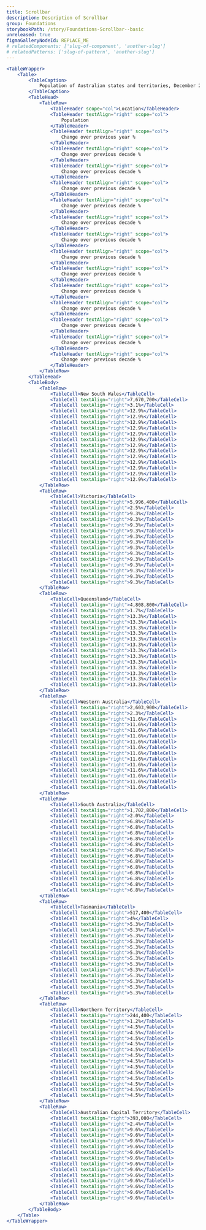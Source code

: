```yaml
---
title: Scrollbar
description: Description of Scrollbar
group: Foundations
storybookPath: /story/Foundations-Scrollbar--basic
unreleased: true
figmaGalleryNodeId: REPLACE_ME
# relatedComponents: ['slug-of-component', 'another-slug']
# relatedPatterns: ['slug-of-pattern', 'another-slug']
---
```


```jsx live
<TableWrapper>
	<Table>
		<TableCaption>
			Population of Australian states and territories, December 2015
		</TableCaption>
		<TableHead>
			<TableRow>
				<TableHeader scope="col">Location</TableHeader>
				<TableHeader textAlign="right" scope="col">
					Population
				</TableHeader>
				<TableHeader textAlign="right" scope="col">
					Change over previous year %
				</TableHeader>
				<TableHeader textAlign="right" scope="col">
					Change over previous decade %
				</TableHeader>
				<TableHeader textAlign="right" scope="col">
					Change over previous decade %
				</TableHeader>
				<TableHeader textAlign="right" scope="col">
					Change over previous decade %
				</TableHeader>
				<TableHeader textAlign="right" scope="col">
					Change over previous decade %
				</TableHeader>
				<TableHeader textAlign="right" scope="col">
					Change over previous decade %
				</TableHeader>
				<TableHeader textAlign="right" scope="col">
					Change over previous decade %
				</TableHeader>
				<TableHeader textAlign="right" scope="col">
					Change over previous decade %
				</TableHeader>
				<TableHeader textAlign="right" scope="col">
					Change over previous decade %
				</TableHeader>
				<TableHeader textAlign="right" scope="col">
					Change over previous decade %
				</TableHeader>
				<TableHeader textAlign="right" scope="col">
					Change over previous decade %
				</TableHeader>
				<TableHeader textAlign="right" scope="col">
					Change over previous decade %
				</TableHeader>
				<TableHeader textAlign="right" scope="col">
					Change over previous decade %
				</TableHeader>
				<TableHeader textAlign="right" scope="col">
					Change over previous decade %
				</TableHeader>
			</TableRow>
		</TableHead>
		<TableBody>
			<TableRow>
				<TableCell>New South Wales</TableCell>
				<TableCell textAlign="right">7,670,700</TableCell>
				<TableCell textAlign="right">3.1%</TableCell>
				<TableCell textAlign="right">12.9%</TableCell>
				<TableCell textAlign="right">12.9%</TableCell>
				<TableCell textAlign="right">12.9%</TableCell>
				<TableCell textAlign="right">12.9%</TableCell>
				<TableCell textAlign="right">12.9%</TableCell>
				<TableCell textAlign="right">12.9%</TableCell>
				<TableCell textAlign="right">12.9%</TableCell>
				<TableCell textAlign="right">12.9%</TableCell>
				<TableCell textAlign="right">12.9%</TableCell>
				<TableCell textAlign="right">12.9%</TableCell>
				<TableCell textAlign="right">12.9%</TableCell>
				<TableCell textAlign="right">12.9%</TableCell>
				<TableCell textAlign="right">12.9%</TableCell>
			</TableRow>
			<TableRow>
				<TableCell>Victoria</TableCell>
				<TableCell textAlign="right">5,996,400</TableCell>
				<TableCell textAlign="right">2.5%</TableCell>
				<TableCell textAlign="right">9.3%</TableCell>
				<TableCell textAlign="right">9.3%</TableCell>
				<TableCell textAlign="right">9.3%</TableCell>
				<TableCell textAlign="right">9.3%</TableCell>
				<TableCell textAlign="right">9.3%</TableCell>
				<TableCell textAlign="right">9.3%</TableCell>
				<TableCell textAlign="right">9.3%</TableCell>
				<TableCell textAlign="right">9.3%</TableCell>
				<TableCell textAlign="right">9.3%</TableCell>
				<TableCell textAlign="right">9.3%</TableCell>
				<TableCell textAlign="right">9.3%</TableCell>
				<TableCell textAlign="right">9.3%</TableCell>
				<TableCell textAlign="right">9.3%</TableCell>
			</TableRow>
			<TableRow>
				<TableCell>Queensland</TableCell>
				<TableCell textAlign="right">4,808,800</TableCell>
				<TableCell textAlign="right">1.7%</TableCell>
				<TableCell textAlign="right">13.3%</TableCell>
				<TableCell textAlign="right">13.3%</TableCell>
				<TableCell textAlign="right">13.3%</TableCell>
				<TableCell textAlign="right">13.3%</TableCell>
				<TableCell textAlign="right">13.3%</TableCell>
				<TableCell textAlign="right">13.3%</TableCell>
				<TableCell textAlign="right">13.3%</TableCell>
				<TableCell textAlign="right">13.3%</TableCell>
				<TableCell textAlign="right">13.3%</TableCell>
				<TableCell textAlign="right">13.3%</TableCell>
				<TableCell textAlign="right">13.3%</TableCell>
				<TableCell textAlign="right">13.3%</TableCell>
				<TableCell textAlign="right">13.3%</TableCell>
			</TableRow>
			<TableRow>
				<TableCell>Western Australia</TableCell>
				<TableCell textAlign="right">2,603,900</TableCell>
				<TableCell textAlign="right">2.3%</TableCell>
				<TableCell textAlign="right">11.6%</TableCell>
				<TableCell textAlign="right">11.6%</TableCell>
				<TableCell textAlign="right">11.6%</TableCell>
				<TableCell textAlign="right">11.6%</TableCell>
				<TableCell textAlign="right">11.6%</TableCell>
				<TableCell textAlign="right">11.6%</TableCell>
				<TableCell textAlign="right">11.6%</TableCell>
				<TableCell textAlign="right">11.6%</TableCell>
				<TableCell textAlign="right">11.6%</TableCell>
				<TableCell textAlign="right">11.6%</TableCell>
				<TableCell textAlign="right">11.6%</TableCell>
				<TableCell textAlign="right">11.6%</TableCell>
				<TableCell textAlign="right">11.6%</TableCell>
			</TableRow>
			<TableRow>
				<TableCell>South Australia</TableCell>
				<TableCell textAlign="right">1,702,800</TableCell>
				<TableCell textAlign="right">2.0%</TableCell>
				<TableCell textAlign="right">6.8%</TableCell>
				<TableCell textAlign="right">6.8%</TableCell>
				<TableCell textAlign="right">6.8%</TableCell>
				<TableCell textAlign="right">6.8%</TableCell>
				<TableCell textAlign="right">6.8%</TableCell>
				<TableCell textAlign="right">6.8%</TableCell>
				<TableCell textAlign="right">6.8%</TableCell>
				<TableCell textAlign="right">6.8%</TableCell>
				<TableCell textAlign="right">6.8%</TableCell>
				<TableCell textAlign="right">6.8%</TableCell>
				<TableCell textAlign="right">6.8%</TableCell>
				<TableCell textAlign="right">6.8%</TableCell>
				<TableCell textAlign="right">6.8%</TableCell>
			</TableRow>
			<TableRow>
				<TableCell>Tasmania</TableCell>
				<TableCell textAlign="right">517,400</TableCell>
				<TableCell textAlign="right">4%</TableCell>
				<TableCell textAlign="right">5.3%</TableCell>
				<TableCell textAlign="right">5.3%</TableCell>
				<TableCell textAlign="right">5.3%</TableCell>
				<TableCell textAlign="right">5.3%</TableCell>
				<TableCell textAlign="right">5.3%</TableCell>
				<TableCell textAlign="right">5.3%</TableCell>
				<TableCell textAlign="right">5.3%</TableCell>
				<TableCell textAlign="right">5.3%</TableCell>
				<TableCell textAlign="right">5.3%</TableCell>
				<TableCell textAlign="right">5.3%</TableCell>
				<TableCell textAlign="right">5.3%</TableCell>
				<TableCell textAlign="right">5.3%</TableCell>
				<TableCell textAlign="right">5.3%</TableCell>
			</TableRow>
			<TableRow>
				<TableCell>Northern Territory</TableCell>
				<TableCell textAlign="right">244,400</TableCell>
				<TableCell textAlign="right">1.2%</TableCell>
				<TableCell textAlign="right">4.5%</TableCell>
				<TableCell textAlign="right">4.5%</TableCell>
				<TableCell textAlign="right">4.5%</TableCell>
				<TableCell textAlign="right">4.5%</TableCell>
				<TableCell textAlign="right">4.5%</TableCell>
				<TableCell textAlign="right">4.5%</TableCell>
				<TableCell textAlign="right">4.5%</TableCell>
				<TableCell textAlign="right">4.5%</TableCell>
				<TableCell textAlign="right">4.5%</TableCell>
				<TableCell textAlign="right">4.5%</TableCell>
				<TableCell textAlign="right">4.5%</TableCell>
				<TableCell textAlign="right">4.5%</TableCell>
				<TableCell textAlign="right">4.5%</TableCell>
			</TableRow>
			<TableRow>
				<TableCell>Australian Capital Territory</TableCell>
				<TableCell textAlign="right">393,000</TableCell>
				<TableCell textAlign="right">2.4%</TableCell>
				<TableCell textAlign="right">9.6%</TableCell>
				<TableCell textAlign="right">9.6%</TableCell>
				<TableCell textAlign="right">9.6%</TableCell>
				<TableCell textAlign="right">9.6%</TableCell>
				<TableCell textAlign="right">9.6%</TableCell>
				<TableCell textAlign="right">9.6%</TableCell>
				<TableCell textAlign="right">9.6%</TableCell>
				<TableCell textAlign="right">9.6%</TableCell>
				<TableCell textAlign="right">9.6%</TableCell>
				<TableCell textAlign="right">9.6%</TableCell>
				<TableCell textAlign="right">9.6%</TableCell>
				<TableCell textAlign="right">9.6%</TableCell>
				<TableCell textAlign="right">9.6%</TableCell>
			</TableRow>
		</TableBody>
	</Table>
</TableWrapper>
```
